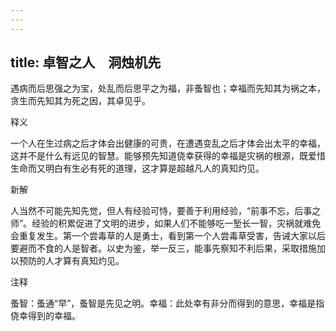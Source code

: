 ```yaml
---
---
---
```

title: 卓智之人　洞烛机先
---



遇病而后思强之为宝，处乱而后思平之为福，非蚤智也；幸福而先知其为祸之本，贪生而先知其为死之因，其卓见乎。

释义

一个人在生过病之后才体会出健康的可贵，在遭遇变乱之后才体会出太平的幸福，这并不是什么有远见的智慧。能够预先知道侥幸获得的幸福是灾祸的根源，既爱惜生命而又明白有生必有死的道理，这才算是超越凡人的真知灼见。

新解

人当然不可能先知先觉，但人有经验可恃，要善于利用经验，“前事不忘，后事之师”。经验的积累促进了文明的进步，如果人们不能够吃一堑长一智，灾祸就难免会重复发生。第一个尝毒草的人是勇士，看到第一个人尝毒草受害，告诫大家以后要避而不食的人是智者。以史为鉴，举一反三，能事先察知不利后果，采取措施加以预防的人才算有真知灼见。

注释

蚤智：蚤通“早”，蚤智是先见之明。幸福：此处幸有非分而得到的意思，幸福是指侥幸得到的幸福。